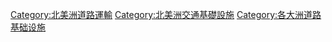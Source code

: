 [[Category:北美洲道路運輸|Category:北美洲道路運輸]]
[[Category:北美洲交通基礎設施|Category:北美洲交通基礎設施]]
[[Category:各大洲道路基础设施|Category:各大洲道路基础设施]]
